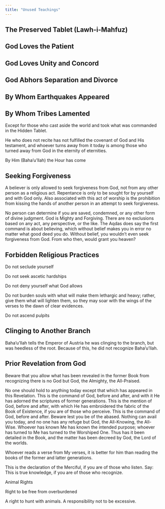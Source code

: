 ```yaml
---
title: "Unused Teachings"
---
```


## The Preserved Tablet (Lawh-i-Mahfuz)

## God Loves the Patient

## God Loves Unity and Concord

## God Abhors Separation and Divorce

## By Whom Earthquakes Appeared

## By Whom Tribes Lamented

Except for those who cast aside the world and took what was commanded in the Hidden Tablet.

He who does not recite has not fulfilled the covenant of God and His testament, and whoever turns away from it today is among those who turned away from God in the eternity of eternities.

By Him (Baha'u'llah) the Hour has come

## Seeking Forgiveness

A believer is only allowed to seek forgiveness from God, not from any other person as a religious act. Repentance is only to be sought for by yourself and with God only. Also associated with this act of worship is the prohibition from kissing the hands of another person in an attempt to seek forgiveness.

No person can determine if you are saved, condemned, or any other form of divine judgment. God is Mighty and Forgiving. There are no exclusions based on any act, any perspective, or the like. The Aqdas does say the first command is about believing, which without belief makes you in error no matter what good deed you do. Without belief, you wouldn't even seek forgiveness from God. From who then, would grant you heaven?

## Forbidden Religious Practices

Do not seclude yourself

Do not seek ascetic hardships

Do not deny yourself what God allows

Do not burden souls with what will make them lethargic and heavy; rather, give them what will lighten them, so they may soar with the wings of the verses to the dawn of clear evidences.

Do not ascend pulpits

## Clinging to Another Branch

Baha'u'llah tells the Emperor of Austria he was clinging to the branch, but was heedless of the root. Because of this, he did not recognize Baha'u'llah.

## Prior Revelation from God

Beware that you allow what has been revealed in the former Book from recognizing there is no God but God, the Almighty, the All-Praised.

No one should hold to anything today except that which has appeared in this Revelation. This is the command of God, before and after, and with it He has adorned the scriptures of former generations. This is the mention of God, before and after, with which He has embroidered the fabric of the Book of Existence, if you are of those who perceive. This is the command of God, before and after. Beware lest you be of the abased. Nothing can avail you today, and no one has any refuge but God, the All-Knowing, the All-Wise. Whoever has known Me has known the intended purpose; whoever has turned to Me has turned to the Worshiped One. Thus has it been detailed in the Book, and the matter has been decreed by God, the Lord of the worlds.

Whoever reads a verse from My verses, it is better for him than reading the books of the former and latter generations.

This is the declaration of the Merciful, if you are of those who listen. Say: This is true knowledge, if you are of those who recognize.

Animal Rights

Right to be free from overburdened

A right to hunt with animals. A responsibility not to be excessive.

